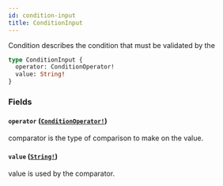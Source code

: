 ```yaml
---
id: condition-input
title: ConditionInput
---
```


Condition describes the condition that must be validated by the

```graphql
type ConditionInput {
  operator: ConditionOperator!
  value: String!
}
```

### Fields

#### `operator` ([`ConditionOperator!`](/docs/graphql/enums/condition-operator))

comparator is the type of comparison to make on the value.

#### `value` ([`String!`](/docs/graphql/scalars/string))

value is used by the comparator.
